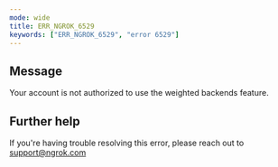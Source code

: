 ```yaml
---
mode: wide
title: ERR_NGROK_6529
keywords: ["ERR_NGROK_6529", "error 6529"]
---
```


## Message

Your account is not authorized to use the weighted backends feature.

## Further help

If you're having trouble resolving this error, please reach out to [support@ngrok.com](mailto:support@ngrok.com?subject=Help%20with%20ERR_NGROK_6529)
